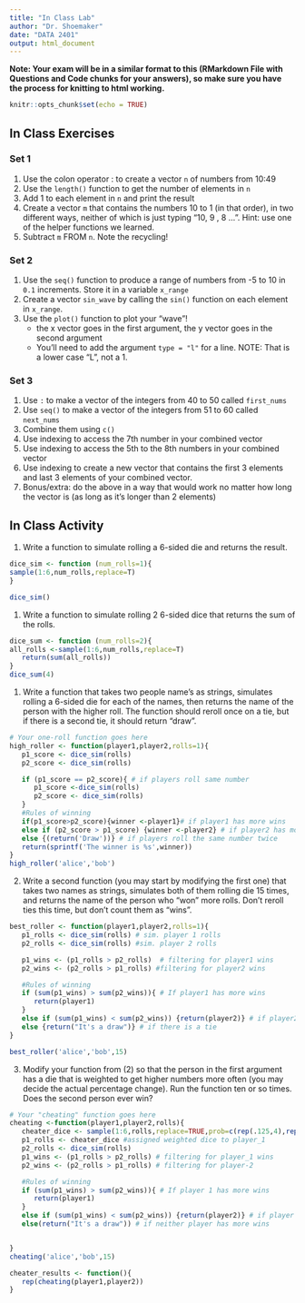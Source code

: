 ```yaml
---
title: "In Class Lab"
author: "Dr. Shoemaker"
date: "DATA 2401"
output: html_document
---
```

**Note: Your exam will be in a similar format to this (RMarkdown File with Questions and Code chunks for your answers), so make sure you have the process for knitting to html working.** 

```r
knitr::opts_chunk$set(echo = TRUE)
```

## In Class Exercises

### Set 1 

1. Use the colon operator : to create a vector `n` of numbers from 10:49
2. Use the `length()` function to get the number of elements in `n`
3. Add 1 to each element in `n` and print the result
4. Create a vector `m` that contains the numbers 10 to 1 (in that order), in two different ways, neither of which is just typing "10, 9 , 8 ...".  Hint: use one of the helper functions we learned.
5. Subtract `m` FROM `n`. Note the recycling!

### Set 2 

1. Use the `seq()` function to produce a range of numbers from -5 to 10 in `0.1` increments. Store it in a variable `x_range`
2. Create a vector `sin_wave` by calling the `sin()` function on each element in `x_range`.
3. Use the `plot()` function to plot your "wave"!
     + the x vector goes in the first argument, the y vector goes in the second argument
     + You'll need to add the argument `type = "l"` for a line. NOTE: That is a lower case "L", not a 1. 


### Set 3 

1. Use `:` to make a vector of the integers from 40 to 50 called `first_nums`
2. Use `seq()` to make a vector of the integers from 51 to 60 called `next_nums`
3. Combine them using `c()`
4. Use indexing to access the 7th number in your combined vector
5. Use indexing to access the 5th to the 8th numbers in your combined vector
6. Use indexing to create a new vector that contains the first 3 elements and last 3 elements of your combined vector. 
7. Bonus/extra: do the above in a way that would work no matter how long the vector is (as long as it's longer than 2 elements)

## In Class Activity

1. Write a function to simulate rolling a 6-sided die and returns the result.

```r
dice_sim <- function (num_rolls=1){
sample(1:6,num_rolls,replace=T)
}

dice_sim()
```






1. Write a function to simulate rolling 2 6-sided dice that returns the sum of the rolls. 

```r
dice_sum <- function (num_rolls=2){
all_rolls <-sample(1:6,num_rolls,replace=T)
   return(sum(all_rolls))
}
dice_sum(4)
```



1. Write a function that takes two people name's as strings, simulates rolling a 6-sided die for each of the names, then returns the name of the person with the higher roll. The function should reroll once on a tie, but if there is a second tie, it should return "draw". 

```r
# Your one-roll function goes here
high_roller <- function(player1,player2,rolls=1){
   p1_score <- dice_sim(rolls)
   p2_score <- dice_sim(rolls)

   if (p1_score == p2_score){ # if players roll same number
      p1_score <-dice_sim(rolls)
      p2_score <- dice_sim(rolls)
   }
   #Rules of winning
   if(p1_score>p2_score){winner <-player1}# if player1 has more wins
   else if (p2_score > p1_score) {winner <-player2} # if player2 has more wins
   else {(return('Draw'))} # if players roll the same number twice
   return(sprintf('The winner is %s',winner))
}
high_roller('alice','bob')
```



2. Write a second function (you may start by modifying the first one) that takes two names as strings, simulates both of them rolling die 15 times, and returns the name of the person who "won" more rolls. Don't reroll ties this time, but don't count them as "wins".

```r
best_roller <- function(player1,player2,rolls=1){
   p1_rolls <- dice_sim(rolls) # sim. player 1 rolls
   p2_rolls <- dice_sim(rolls) #sim. player 2 rolls

   p1_wins <- (p1_rolls > p2_rolls)  # filtering for player1 wins
   p2_wins <- (p2_rolls > p1_rolls) #filtering for player2 wins

   #Rules of winning
   if (sum(p1_wins) > sum(p2_wins)){ # If player1 has more wins
      return(player1)
   }
   else if (sum(p1_wins) < sum(p2_wins)) {return(player2)} # if player2 has more wins
   else {return("It's a draw")} # if there is a tie
}

best_roller('alice','bob',15)

```


3. Modify your function from (2) so that the person in the first argument has a die that is weighted to get higher numbers more often (you may decide the actual percentage change). Run the function ten or so times. Does the second person ever win?

```r
# Your "cheating" function goes here
cheating <-function(player1,player2,rolls){
   cheater_dice <- sample(1:6,rolls,replace=TRUE,prob=c(rep(.125,4),rep(.25,2))) # Creating weighted dice with a 50% total probability of getting 5 or 6
   p1_rolls <- cheater_dice #assigned weighted dice to player_1
   p2_rolls <- dice_sim(rolls)
   p1_wins <- (p1_rolls > p2_rolls) # filtering for player_1 wins
   p2_wins <- (p2_rolls > p1_rolls) # filtering for player-2

   #Rules of winning
   if (sum(p1_wins) > sum(p2_wins)){ # If player 1 has more wins
      return(player1)
   }
   else if (sum(p1_wins) < sum(p2_wins)) {return(player2)} # if player 2 more wins
   else(return("It's a draw")) # if neither player has more wins


}
cheating('alice','bob',15)

cheater_results <- function(){
   rep(cheating(player1,player2))
}
```
